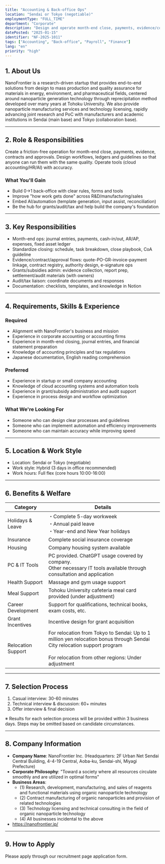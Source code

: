 ```yaml
---
title: "Accounting & Back-office Ops"
location: "Sendai or Tokyo (negotiable)"
employmentType: "FULL_TIME"
department: "Corporate"
description: "Design and operate month-end close, payments, evidence/contract/approval flows during our build-up phase"
datePosted: "2025-01-15"
identifier: "NF-2025-1011"
tags: ["Accounting", "Back-office", "Payroll", "Finance"]
lang: "en"
priority: "high"
---
```


## 1. About Us

NanoFrontier is a research-driven startup that provides end-to-end solutions from design to mass production and quality assurance for materials in energy, environment, and pharmaceutical fields, centered around nanoparticle generation technology through reprecipitation method developed over many years at Tohoku University. We also provide nanoparticle manufacturing services and technology licensing, rapidly advancing joint research and PoC with manufacturers and academic institutions in Sendai (main base) and Tokyo (collaboration base).

---

## 2. Role & Responsibilities

Create a friction-free operation for month-end close, payments, evidence, contracts and approvals. Design workflows, ledgers and guidelines so that anyone can run them with the same quality. Operate tools (cloud accounting/HR/AI) with accuracy.

### What You'll Gain

- Build 0→1 back-office with clear rules, forms and tools
- Improve "how work gets done" across R&D/manufacturing/sales
- Embed AI/automation (template generation, input assist, reconciliation)
- Be the hub for grants/audit/tax and help build the company's foundation

---

## 3. Key Responsibilities

- Month-end ops: journal entries, payments, cash-in/out, AR/AP, expenses, fixed asset ledger
- Standardize closing: schedule, task breakdown, close playbook, CoA guideline
- Evidence/contract/approval flows: quote-PO-GR-invoice-payment linkage, contract registry, authority design, e-signature ops
- Grants/subsidies admin: evidence collection, report prep, settlement/audit materials (with owners)
- Audit/tax liaison: coordinate documents and responses
- Documentation: checklists, templates, and knowledge in Notion

---

## 4. Requirements, Skills & Experience

### Required

- Alignment with NanoFrontier's business and mission
- Experience in corporate accounting or accounting firms
- Experience in month-end closing, journal entries, and financial statement preparation
- Knowledge of accounting principles and tax regulations
- Japanese documentation, English reading comprehension

### Preferred

- Experience in startup or small company accounting
- Knowledge of cloud accounting systems and automation tools
- Experience in grant/subsidy administration and audit support
- Experience in process design and workflow optimization

### What We're Looking For

- Someone who can design clear processes and guidelines
- Someone who can implement automation and efficiency improvements
- Someone who can maintain accuracy while improving speed

---

## 5. Location & Work Style

- Location: Sendai or Tokyo (negotiable)
- Work style: Hybrid (3 days in office recommended)
- Work hours: Full flex (core hours 10:00-16:00)

---

## 6. Benefits & Welfare

| Category | Details |
| --- | --- |
| Holidays & Leave | ・Complete 5-day workweek<br/>・Annual paid leave<br/>・Year-end and New Year holidays |
| Insurance | Complete social insurance coverage |
| Housing | Company housing system available |
| PC & IT Tools | PC provided. ChatGPT usage covered by company.<br/>Other necessary IT tools available through consultation and application |
| Health Support | Massage and gym usage support |
| Meal Support | Tohoku University cafeteria meal card provided (under adjustment) |
| Career Development | Support for qualifications, technical books, exam costs, etc. |
| Grant Incentives | Incentive design for grant acquisition |
| Relocation Support | For relocation from Tokyo to Sendai: Up to 1 million yen relocation bonus through Sendai City relocation support program<br/><br/>For relocation from other regions: Under adjustment |

---

## 7. Selection Process

1. Casual interview: 30-60 minutes
2. Technical interview & discussion: 60+ minutes
3. Offer interview & final decision

※ Results for each selection process will be provided within 3 business days. Steps may be omitted based on candidate circumstances.

---

## 8. Company Information

- **Company Name**: NanoFrontier Inc. (Headquarters: 2F Urban Net Sendai Central Building, 4-4-19 Central, Aoba-ku, Sendai-shi, Miyagi Prefecture)
- **Corporate Philosophy**: "Toward a society where all resources circulate smoothly and are utilized in optimal forms"
- **Business Areas**: 
  - (1) Research, development, manufacturing, and sales of reagents and functional materials using organic nanoparticle technology
  - (2) Contract manufacturing of organic nanoparticles and provision of related technologies
  - (3) Technology licensing and technical consulting in the field of organic nanoparticle technology
  - (4) All businesses incidental to the above
- https://nanofrontier.jp/

---

## 9. How to Apply

Please apply through our recruitment page application form.



